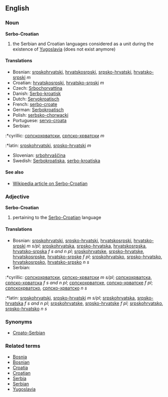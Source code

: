 ==English==
===Noun===
'''Serbo-Croatian'''

# the Serbian and Croatian languages considered as a unit during the existence of [[Yugoslavia]] (does not exist anymore)

====Translations====
*Bosnian: [[srpskohrvatski]], [[hrvatskosrpski]], [[srpsko-hrvatski]], [[hrvatsko-srpski]] ''m''
*Croatian: [[hrvatskosrpski]], [[hrvatsko-srpski]] ''m''
*Czech: [[Srbochorvattina]]
*Danish: [[Serbo-kroatisk]]
*Dutch: [[Servokroatisch]]
*French: [[serbo-croate]]
*German: [[Serbokroatisch]]
*Polish: [[serbsko-chorwacki]]
*Portuguese: [[servo-croata]]
*Serbian:
:*cyrillic: [[српскохрватски]], [[српско-хрватски]] ''m''
:*latin: [[srpskohrvatski]], [[srpsko-hrvatski]] ''m''
*Slovenian: [[srbohrvaščina]]
*Swedish: [[Serbokroatiska]], [[serbo-kroatiska]]

====See also====
*[[w:Serbo-Croatian language|Wikipedia article on Serbo-Croatian]]

===Adjective===
'''Serbo-Croatian'''
#pertaining to the [[Serbo-Croatian]] language
====Translations====
*Bosnian: [[srpskohrvatski]], [[srpsko-hrvatski]], [[hrvatskosrpski]], [[hrvatsko-srpski]] ''m s/pl''; [[srpskohrvatska]], [[srpsko-hrvatska]], [[hrvatskosrpska]], [[hrvatsko-srpska]] ''f s and n pl''; [[srpskohrvatske]], [[srpsko-hrvatske]], [[hrvatskosrpske]], [[hrvatsko-srpske]] ''f pl''; [[srpskohrvatsko]], [[srpsko-hrvatsko]], [[hrvatskosrpsko]], [[hrvatsko-srpsko]] ''n s''
*Serbian:
:*cyrillic: [[српскохрватски]], [[српско-хрватски]] ''m s/pl''; [[српскохрватска]], [[српско-хрватска]] ''f s and n pl''; [[српскохрватске]], [[српско-хрватске]] ''f pl''; [[српскохрватско]], [[српско-хрватско]] ''n s''
:*latin: [[srpskohrvatski]], [[srpsko-hrvatski]] ''m s/pl''; [[srpskohrvatska]], [[srpsko-hrvatska]] ''f s and n pl''; [[srpskohrvatske]], [[srpsko-hrvatske]] ''f pl''; [[srpskohrvatsko]], [[srpsko-hrvatsko]] ''n s''

===Synonyms===
*[[Croato-Serbian]]

===Related terms===
*[[Bosnia]]
*[[Bosnian]]
*[[Croatia]]
*[[Croatian]]
*[[Serbia]]
*[[Serbian]]
*[[Yugoslavia]]